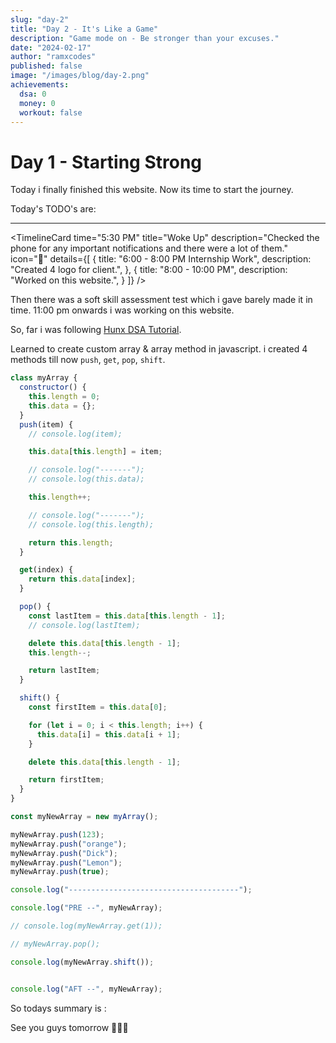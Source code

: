 ```yaml
---
slug: "day-2"
title: "Day 2 - It's Like a Game"
description: "Game mode on - Be stronger than your excuses." 
date: "2024-02-17"
author: "ramxcodes"
published: false
image: "/images/blog/day-2.png"
achievements:
  dsa: 0
  money: 0
  workout: false
---
```


# Day 1 - Starting Strong

Today i finally finished this website. Now its time to start the journey.

Today's TODO's are:

<Todo title="Complete the website" status="TODO" />
<Todo title="SS-VI assessment test" status="TODO" />
<Todo title="Internship work" status="TODO" />
<Todo title="Do some DSA" status="TODO" />


---

<TimelineCard 
  time="5:30 PM" 
  title="Woke Up" 
  description="Checked the phone for any important notifications and there were a lot of them." 
  icon="🌅"
  details={[
    { 
      title: "6:00 - 8:00 PM Internship Work", 
      description: "Created 4 logo for client.", 
    },
    { 
      title: "8:00 - 10:00 PM", 
      description: "Worked on this website.", 
    }
  ]}
/>

Then there was a soft skill assessment test which i gave barely made it in time.
11:00 pm onwards i was working on this website. 

So, far i was following [Hunx DSA Tutorial](https://www.youtube.com/@huxnwebdev).

Learned to create custom array & array method in javascript.
i created 4 methods till now `push`, `get`, `pop`, `shift`.

```javascript
class myArray {
  constructor() {
    this.length = 0;
    this.data = {};
  }
  push(item) {
    // console.log(item);

    this.data[this.length] = item;

    // console.log("-------");
    // console.log(this.data);

    this.length++;

    // console.log("-------");
    // console.log(this.length);

    return this.length;
  }

  get(index) {
    return this.data[index];
  }

  pop() {
    const lastItem = this.data[this.length - 1];
    // console.log(lastItem);

    delete this.data[this.length - 1];
    this.length--;

    return lastItem;
  }

  shift() {
    const firstItem = this.data[0];

    for (let i = 0; i < this.length; i++) {
      this.data[i] = this.data[i + 1];
    }

    delete this.data[this.length - 1];

    return firstItem;
  }
}

const myNewArray = new myArray();

myNewArray.push(123);
myNewArray.push("orange");
myNewArray.push("Dick");
myNewArray.push("Lemon");
myNewArray.push(true);

console.log("--------------------------------------");

console.log("PRE --", myNewArray);

// console.log(myNewArray.get(1));

// myNewArray.pop();

console.log(myNewArray.shift());


console.log("AFT --", myNewArray);

```
<Todo title="Complete the website" status="completed" />
<Todo title="SS-VI assessment test" status="completed" />
<Todo title="Internship work" status="completed" />
<Todo title="Do some DSA" status="failed" />

So todays summary is :

<Activity dsa={0} money={0} workout={false} />

See you guys tomorrow 🙋🏻‍♂️